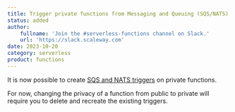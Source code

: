 ```yaml
---
title: Trigger private functions from Messaging and Queuing (SQS/NATS)
status: added
author:
    fullname: 'Join the #serverless-functions channel on Slack.'
    url: 'https://slack.scaleway.com'
date: 2023-10-20
category: serverless
product: functions
---
```


It is now possible to create [SQS and NATS triggers](https://www.scaleway.com/en/docs/serverless/functions/how-to/add-trigger-to-a-function/) on private functions.

<Message type="note">
  For now, changing the privacy of a function from public to private will require you to delete and recreate the existing triggers.
</Message>

